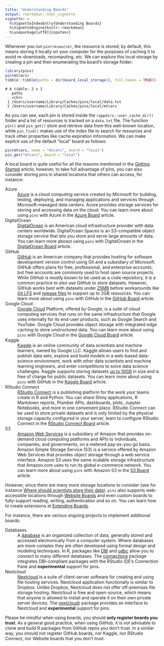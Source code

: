 ```yaml
---
title: "Understanding Boards"
output: rmarkdown::html_vignette
vignette: >
  %\VignetteIndexEntry{Understanding Boards}
  %\VignetteEngine{knitr::rmarkdown}
  %\usepackage[utf8]{inputenc}
---
```


Whenever you run `pin(resource)`, the resource is stored; by default, this means storing it locally on your computer for the purposes of caching it to avoid re-downloads, recomputing, etc. We can explore this local storage by creating a pin and then enumerating the board's storage folder:

```r
library(pins)
pin(mtcars)
tibble::tibble(paths = dir(board_local_storage(), full.names = TRUE))
```
```
# A tibble: 2 x 1
   paths                                                
   <chr>                                                
 1 /Users/username/Library/Caches/pins/local/data.txt   
 2 /Users/username/Library/Caches/pins/local/mtcars          
```

As you can see, each pin is stored inside the `rappdirs::user_cache_dir()` folder and a list of resources is tracked on a `data.txt` file. The function `pin()` and `pin_get()` store and retrieve data from this well-known location, while `pin_find()` makes use of the index file to search for resources and track other properties like cache expiration information. We can make explicit use of the default "local" board as follows:

```r
pin(mtcars, name = "mtcars", board = "local")
pin_get("mtcars", board = "local")
```

A local board is quite useful for all the reasons mentioned in the [Getting Started](pins-rstudio.html) article; however, to take full advantage of pins, you can also consider storing pins in shared locations that others can access, for instance:

Azure
: [Azure](https://azure.microsoft.com) is a cloud computing service created by Microsoft for building, testing, deploying, and managing applications and services through Microsoft-managed data centers. Azure provides storage services for storing and accessing data on the cloud. You can learn more about using `pins` with Azure in the [Azure Board](boards-azure.html) article.

DigitalOcean
: [DigitalOcean](https://digitalocean.com) is an American cloud infrastructure provider with data centers worldwide. DigitalOcean Spaces is an S3-compatible object storage service that lets you store and serve large amounts of data.  You can learn more aboaut using `pins` with DigitalOcean in the [DigitalOcean Board](boards-dospace.Rmd) article.

GitHub
: [GitHub](https://github.com) is an American company that provides hosting for software development version control using Git and a subsidiary of Microsoft. GitHub offers plans for free, professional, and enterprise accounts; but free accounts are commonly used to host open source projects. While GitHub is mostly known to be used as a code repository, it is a common practice to also use GitHub to store datasets. However, GitHub works best with datasets under [25MB](https://help.github.com/en/articles/adding-a-file-to-a-repository) before workarounds like [Git LFS](https://git-lfs.github.com/) and [release files](https://help.github.com/en/articles/distributing-large-binaries) to support up to 2GB resources. You can learn more about using `pins` with GitHub in the [GitHub Board](boards-github.html) article.

Google Cloud
: [Google Cloud](https://cloud.google.com/) Platform, offered by Google, is a suite of cloud computing services that runs on the same infrastructure that Google uses internally for its end-user products, such as Google Search and YouTube. Google Cloud provides object storage with integrated edge caching to store unstructured data. You can learn more about using `pins` with Google Cloud in the [Google Cloud Board](boards-gcloud.html) article.

Kaggle
: [Kaggle](https://www.kaggle.com) is an online community of data scientists and machine learners, owned by Google LLC. Kaggle allows users to find and publish data sets, explore and build models in a web-based data-science environment, work with other data scientists and machine learning engineers, and enter competitions to solve data science challenges. Kaggle supports storing datasets [up to 10GB](https://www.kaggle.com/product-feedback/43505#post246047) in size and is free of charge for public datasets. You can learn more about using `pins` with GitHub in the [Kaggle Board](boards-kaggle.html) article.

RStudio Connect
: [RStudio Connect](https://www.rstudio.com/products/connect/) is a publishing platform for the work your teams create in R and Python. You can share Shiny applications, R Markdown reports, Plumber APIs, dashboards, plots, Jupyter Notebooks, and more in one convenient place. RStudio Connect can be used to store private datasets and is only limited by the physical storage capacity configured in your server, learn to configure RStudio Connect in the [RStudio Connect Board](boards-rsconnect.html) article.

S3
: [Amazon Web Services](https://aws.amazon.com/) is a subsidiary of Amazon that provides on-demand cloud computing platforms and APIs to individuals, companies, and governments, on a metered pay-as-you-go basis. Amazon Simple Storage Service (S3) is a service offered by Amazon Web Services that provides object storage through a web service interface. Amazon S3 uses the same scalable storage infrastructure that Amazon.com uses to run its global e-commerce network. You can learn more about using `pins` with Amazon S3 in the [S3 Board](boards-s3.html) article.

However, since there are many more storage locations to consider (see for instance [Where should scientists store their data](https://github.com/swcarpentry/DEPRECATED-site/issues/797)), `pins` also supports web-accessible locations through [Website Boards](boards-websites.html) and even custom boards to fully-support reading, writing, authentication and so on. You can learn how to create extensions at [Extending Boards](boards-extending.html).

For instance, there are various ongoing projects to implement additional boards:

Databases
: A [database](https://en.wikipedia.org/wiki/Database) is an organized collection of data, generally stored and accessed electronically from a computer system. Where databases are more complex they are often developed using formal design and modeling techniques. In R, packages like [DBI](https://CRAN.R-project.org/package=DBI) and [odbc](https://CRAN.R-project.org/package=odbc) allow you to connect to many different databases. The [connections](https://edgararuiz.github.io/connections/) package integrates DBI-compliant packages with the RStudio IDE’s Connection Pane and **experimental** support for pins.

Nextcloud
: [Nextcloud](https://nextcloud.com/) is a suite of client-server software for creating and using file hosting services. Nextcloud application functionally is similar to Dropbox. Unlike Dropbox, Nextcloud does not offer off-premises file storage hosting. Nextcloud is free and open-source, which means that anyone is allowed to install and operate it on their own private server devices. The [nextcloudr](https://gitlab.com/gwmngilfen/nextcloudr) package provides an interface to Nextcloud and **experimental** support for pins.

Please be mindful when using boards, you should **only register boards you trust**. As a general good practice, when using GitHub, it is not advisable to clone and build R packages from GitHub repos you don't trust. In a similar way, you should not register GitHub boards, nor Kaggle, nor RStudio Connect, nor Website boards that you don't trust.
